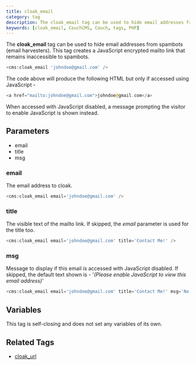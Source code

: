 ```yaml
---
title: cloak_email
category: tag
description: The cloak_email tag can be used to hide email addresses from spambots using JavaScript encryption.
keywords: [cloak_email, CouchCMS, Couch, tags, PHP]
---
```


The **cloak_email** tag can be used to hide email addresses from spambots (email harvesters).
This tag creates a JavaScript encrypted mailto link that remains inaccessible to spambots.

```php
<cms:cloak_email 'johndoe@gmail.com' />
```

The code above will produce the following HTML but only if accessed using JavaScript -

```php
<a href="mailto:johndoe@gmail.com">johndoe@gmail.com</a>
```

When accessed with JavaScript disabled, a message prompting the visitor to enable JavaScript is shown instead.

## Parameters

*   email
*   title
*   msg

### email

The email address to cloak.

```php
<cms:cloak_email email='johndoe@gmail.com' />
```

### title

The visible text of the mailto link. If skipped, the _email_ parameter is used for the title too.

```php
<cms:cloak_email email='johndoe@gmail.com' title='Contact Me!' />
```

### msg

Message to display if this email is accessed with JavaScript disabled. If skipped, the default text shown is -
'_(Please enable JavaScript to view this email address)_'

```php
<cms:cloak_email email='johndoe@gmail.com' title='Contact Me!' msg='No JavaScript ?!!' />
```

## Variables

This tag is self-closing and does not set any variables of its own.

## Related Tags

*   [cloak_url](../cloak_url.html)